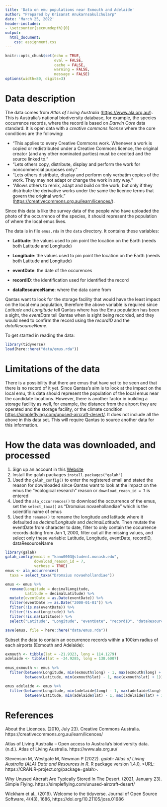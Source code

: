 ```yaml
---
title: 'Data on emu populations near Exmouth and Adelaide'
author: "Prepared by Krisanat Anukarnsakulchularp"
date: 'March 25, 2022'
header-includes: 
- \setcounter{secnumdepth}{0}
output: 
  html_document:
    css: assignment.css
---
```


```r
knitr::opts_chunk$set(echo = TRUE, 
                      eval = FALSE, 
                      cache = FALSE, 
                      warning = FALSE, 
                      message = FALSE)
options(width=80, digits=3)
```

# Data description

The data comes from *Atlas of Living Australia* ([https://www.ala.org.au/](https://www.ala.org.au/)). This is Australia’s national biodiversity database, for example, the species occurrence records, where the record is based on *Darwin Core* data standard. It is open data with a *creative commons license* where the core conditions are the following: 

-   “This applies to every Creative Commons work. Whenever a work is copied or redistributed under a Creative Commons licence, the original creator (and any other nominated parties) must be credited and the source linked to.”
-   “Lets others copy, distribute, display and perform the work for noncommercial purposes only.”
-   “Lets others distribute, display and perform only verbatim copies of the work. They may not adapt or change the work in any way.”
-   “Allows others to remix, adapt and build on the work, but only if they distribute the derivative works under the same the licence terms that govern the original work.” ([https://creativecommons.org.au/learn/licences/](https://creativecommons.org.au/learn/licences/)). 

Since this data is like the survey data of the people who have uploaded the photo of the occurrence of the species, it should represent the population of where the local emus lives.

The data is in file `emus.rda` in the `data` directory. It contains these variables:

-   **Latitude**: the values used to pin point the location on the Earth (needs both Latitude and Longitude)

-   **Longitude**: the values used to pin point the location on the Earth (needs both Latitude and Longitude)

-   **eventDate**: the date of the occurences

-   **recordID**: the identification used for identified the record

-   **dataResourceName**: where the data came from

Qantas want to look for the storage facility that would have the least impact on the local emu population, therefore the above variable is required since *Latitude* and *Longitude* tell Qantas where has the Emu population has been a sight, the *eventDate* tell Qantas when is sight being recorded, and they would need to confirm the record using the *recordID* and the *dataResourceName*.

To get started in reading the data:

```r
library(tidyverse)
load(here::here("data/emus.rda"))
```

# Limitations of the data

There is a possibility that there are emus that have yet to be seen and that there is no record of it yet. Since Qantas’s aim is to look at the impact on the local emu, this data should represent the population of the local emus near the candidate locations. However, there is another factor in building a storage facility as well, for example, the distance from the airport they are operated and the storage facility, or the climate condition [https://simpleflying.com/unused-aircraft-desert/](https://simpleflying.com/unused-aircraft-desert/). It does not include all the above in this data set. This will require Qantas to source another data for this information.

# How the data was downloaded, and processed

1.    Sign up an account in this [Website](https://www.ala.org.au/)
2.    Install the galah packages `install.packages("galah")`
3.    Used the `galah_config()` to enter the registered email and stated the reason for downloaded since Qantas want to   look at the impact on the emus the "ecological research" reason or `download_reaon_id = 7` is entered 
4.    Used the `ala_occurrences()` to download the occurrence of the emus, set the `select_taxa()` as "Dromaius novaehollandiae" which is the scientific name of emus
5.    Used the `rename()` to rename the longitude and latitude where it defaulted as *decimalLongitude* and *decimalLatitude*. Then mutate the eventDate from character to date, filter to only contain the occurrence records dating from Jan 1, 2000, filter out all the missing values, and select only these variable: Latitude, Longitude, eventDate, recordID, dataResourceName
  

```r
library(galah)
galah_config(email = "kanu0003@student.monash.edu",
             download_reason_id = 7, 
             verbose = TRUE)
emus <- ala_occurrences(
  taxa = select_taxa("Dromaius novaehollandiae"))

emus <- emus %>%
  rename(Longitude = decimalLongitude,
         Latitude = decimalLatitude) %>%
  mutate(eventDate = as.Date(eventDate)) %>%
  filter(eventDate >= as.Date("2000-01-01")) %>%
  filter(!is.na(eventDate)) %>%
  filter(!is.na(Longitude)) %>%
  filter(!is.na(Latitude)) %>%
  select("Latitude", "Longitude", "eventDate", "recordID", "dataResourceName")

save(emus, file = here::here("data/emus.rda"))
```

Subset the data to contain an occurrence records within a 100km radius of each airports (Exmouth and Adelaide):

```r
exmouth <- tibble(lat = -21.9323, long = 114.1279)
adelaide <- tibble(lat = -34.9285, long = 138.6007)
  
emus_exmouth <- emus %>%
  filter(between(Longitude, min(exmouth$long) - 1, max(exmouth$long) + 1),
         between(Latitude, min(exmouth$lat) - 1, max(exmouth$lat) + 1))

emus_adelaide <- emus %>%
  filter(between(Longitude, min(adelaide$long) - 1, max(adelaide$long) + 1),
         between(Latitude, min(adelaide$lat) - 1, max(adelaide$lat) + 1))
```

# References

About the Licences. (2010, July 23). Creative Commons Australia. https://creativecommons.org.au/learn/licences/

Atlas of Living Australia – Open access to Australia’s biodiversity data. (n.d.). Atlas of Living 
  Australia. https://www.ala.org.au/

Stevenson M, Westgate M, Newman P (2022). _galah: Atlas of Living
  Australia (ALA) Data and Resources in R_. R package version 1.4.0, 
  <URL: https://CRAN.R-project.org/package=galah>.

Why Unused Aircraft Are Typically Stored In The Desert. (2021, January 23). Simple 
  Flying. https://simpleflying.com/unused-aircraft-desert/

Wickham et al., (2019). Welcome to the tidyverse. Journal of Open
  Source Software, 4(43), 1686, https://doi.org/10.21105/joss.01686
